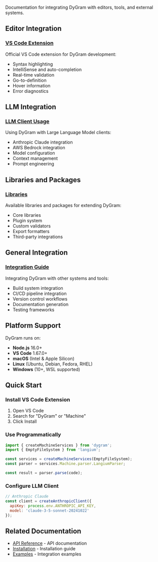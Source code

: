 
<PageLayout title="DyGram Integration">


Documentation for integrating DyGram with editors, tools, and external systems.

## Editor Integration

### [VS Code Extension](vscode-extension.md)
Official VS Code extension for DyGram development:
- Syntax highlighting
- IntelliSense and auto-completion
- Real-time validation
- Go-to-definition
- Hover information
- Error diagnostics

## LLM Integration

### [LLM Client Usage](llm-client-usage.md)
Using DyGram with Large Language Model clients:
- Anthropic Claude integration
- AWS Bedrock integration
- Model configuration
- Context management
- Prompt engineering

## Libraries and Packages

### [Libraries](libraries.md)
Available libraries and packages for extending DyGram:
- Core libraries
- Plugin system
- Custom validators
- Export formatters
- Third-party integrations

## General Integration

### [Integration Guide](integration.md)
Integrating DyGram with other systems and tools:
- Build system integration
- CI/CD pipeline integration
- Version control workflows
- Documentation generation
- Testing frameworks

## Platform Support

DyGram runs on:
- **Node.js** 16.0+
- **VS Code** 1.67.0+
- **macOS** (Intel & Apple Silicon)
- **Linux** (Ubuntu, Debian, Fedora, RHEL)
- **Windows** (10+, WSL supported)

## Quick Start

### Install VS Code Extension
1. Open VS Code
2. Search for "DyGram" or "Machine"
3. Click Install

### Use Programmatically
```javascript
import { createMachineServices } from 'dygram';
import { EmptyFileSystem } from 'langium';

const services = createMachineServices(EmptyFileSystem);
const parser = services.Machine.parser.LangiumParser;

const result = parser.parse(code);
```

### Configure LLM Client
```javascript
// Anthropic Claude
const client = createAnthropicClient({
  apiKey: process.env.ANTHROPIC_API_KEY,
  model: 'claude-3-5-sonnet-20241022'
});
```

## Related Documentation

- [API Reference](../reference/README.md) - API documentation
- [Installation](../getting-started/installation.md) - Installation guide
- [Examples](../examples/README.md) - Integration examples


</PageLayout>